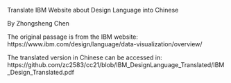 Translate IBM Website about Design Language into Chinese

By Zhongsheng Chen


The original passage is from the IBM website:  
https://www.ibm.com/design/language/data-visualization/overview/


The translated version in Chinese can be accessed in:  
https://github.com/zc2583/cc21/blob/IBM_DesignLanguage_Translated/IBM_Design_Translated.pdf  


